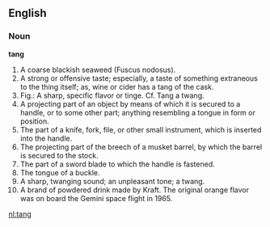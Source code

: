 ==English==

===Noun===

'''tang'''

#A coarse blackish seaweed (Fuscus nodosus).
#A strong or offensive taste; especially, a taste of something extraneous to the thing itself; as, wine or cider has a tang of the cask.
#Fig.: A sharp, specific flavor or tinge.  Cf. Tang a twang.
#A projecting part of an object by means of which it is secured to a handle, or to some other part; anything resembling a tongue in form or position.
#The part of a knife, fork, file, or other small instrument, which is inserted into the handle.
#The projecting part of the breech of a musket barrel, by which the barrel is secured to the stock.
#The part of a sword blade to which the handle is fastened.
#The tongue of a buckle.
#A sharp, twanging sound; an unpleasant tone; a twang.
#A brand of powdered drink made by Kraft.  The original orange flavor was on board the Gemini space flight in 1965.

[[nl:tang]]